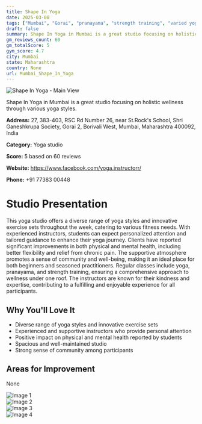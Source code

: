 ```yaml
---
title: Shape In Yoga
date: 2025-03-08
tags: ["Mumbai", "Gorai", "pranayama", "strength training", "varied yoga styles", "supportive atmosphere", "spacious", "Mumbai"]  
draft: false
summary: Shape In Yoga in Mumbai is a great studio focusing on holistic wellness through various yoga styles.
gm_reviews_count: 60
gm_totalScore: 5
gym_score: 4.7
city: Mumbai
state: Maharashtra
country: None
url: Mumbai_Shape_In_Yoga
---
```


<div className="aspect-[16/9] relative my-8">
  <img 
    src="https://lh5.googleusercontent.com/p/AF1QipPQGd49M1nyytVBr7vjE_FlXYRqR5pbaej0aMQS=w1920-h1080-k-no"
    alt="Shape In Yoga - Main View"
    className="object-cover absolute inset-0 w-full h-full rounded-lg"
  />
</div>

Shape In Yoga in Mumbai is a great studio focusing on holistic wellness through various yoga styles.

**Address:** 27, 383-403, RSC Rd Number 26, near St.Rock's School, Shri Ganeshkrupa Society, Gorai 2, Borivali West, Mumbai, Maharashtra 400092, India

**Category:** Yoga studio

**Score:** 5 based on 60 reviews

**Website:** https://www.facebook.com/yoga.instructorr/

**Phone:** +91 77383 00448

# Studio Presentation

This yoga studio offers a diverse range of yoga styles and innovative exercise sets throughout the week, catering to various fitness needs. With experienced instructors, students can expect personalized attention and tailored guidance to enhance their yoga journey. Clients have reported significant improvements in both physical and mental health, including better flexibility and relief from chronic pain. The supportive atmosphere promotes a sense of community and well-being, making it an ideal place for both beginners and seasoned practitioners. Regular classes include yoga, pranayama, and strength training, ensuring a comprehensive approach to wellness under one roof.
The instructors are known for their kindness and expertise, contributing to a fulfilling and enjoyable experience for all participants.

## Why You'll Love It

- Diverse range of yoga styles and innovative exercise sets
- Experienced and supportive instructors who provide personal attention
- Positive impact on physical and mental health reported by students
- Spacious and well-maintained studio
- Strong sense of community among participants

## Areas for Improvement

None

<div className="grid grid-cols-1 xl:grid-cols-2 gap-4 my-8">
<div className="aspect-[4/3] relative"><img src="https://lh3.googleusercontent.com/p/AF1QipMuUcMZhVl05QtrZsMDIacdRaKUO_RjKn_EEodQ=w1920-h1080-k-no" alt="Image 1" className="object-cover absolute inset-0 w-full h-full rounded-lg" /></div>
<div className="aspect-[4/3] relative"><img src="https://lh5.googleusercontent.com/p/AF1QipPNRVQBXhm8JR2A4B69dWf3FZVBh1pmK-MAueOM=w1920-h1080-k-no" alt="Image 2" className="object-cover absolute inset-0 w-full h-full rounded-lg" /></div>
<div className="aspect-[4/3] relative"><img src="https://lh5.googleusercontent.com/p/AF1QipNn9aam5mxNVLODbc4SIlIBHhRZ7ufND6ykf8Vf=w1920-h1080-k-no" alt="Image 3" className="object-cover absolute inset-0 w-full h-full rounded-lg" /></div>
<div className="aspect-[4/3] relative"><img src="https://lh5.googleusercontent.com/p/AF1QipMS4-1FfR0WW7TOYnQ-oRhTNlBCB_H4tPVBsRHN=w1920-h1080-k-no" alt="Image 4" className="object-cover absolute inset-0 w-full h-full rounded-lg" /></div>
</div>
